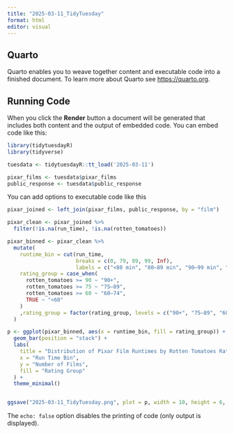 ```yaml
---
title: "2025-03-11_TidyTuesday"
format: html
editor: visual
---
```


## Quarto

Quarto enables you to weave together content and executable code into a finished document. To learn more about Quarto see <https://quarto.org>.

## Running Code

When you click the **Render** button a document will be generated that includes both content and the output of embedded code. You can embed code like this:
```r
library(tidytuesdayR)
library(tidyverse)
```


```r


tuesdata <- tidytuesdayR::tt_load('2025-03-11')

pixar_films <- tuesdata$pixar_films
public_response <- tuesdata$public_response

```

You can add options to executable code like this

```r
pixar_joined <- left_join(pixar_films, public_response, by = "film")

pixar_clean <- pixar_joined %>%
  filter(!is.na(run_time), !is.na(rotten_tomatoes))

pixar_binned <- pixar_clean %>%
  mutate(
    runtime_bin = cut(run_time,
                      breaks = c(0, 79, 89, 99, Inf),
                      labels = c("<80 min", "80–89 min", "90–99 min", "100+ min")),
    rating_group = case_when(
      rotten_tomatoes >= 90 ~ "90+",
      rotten_tomatoes >= 75 ~ "75–89",
      rotten_tomatoes >= 60 ~ "60–74",
      TRUE ~ "<60"
    )
    ,rating_group = factor(rating_group, levels = c("90+", "75–89", "60–74", "<60"))
  )

```


```r

p <- ggplot(pixar_binned, aes(x = runtime_bin, fill = rating_group)) +
  geom_bar(position = "stack") +
  labs(
    title = "Distribution of Pixar Film Runtimes by Rotten Tomatoes Rating",
    x = "Run Time Bin",
    y = "Number of Films",
    fill = "Rating Group"
  ) +
  theme_minimal()


ggsave("2025-03-11_TidyTuesday.png", plot = p, width = 10, height = 6, dpi = 300,bg = "white")
```

The `echo: false` option disables the printing of code (only output is displayed).
